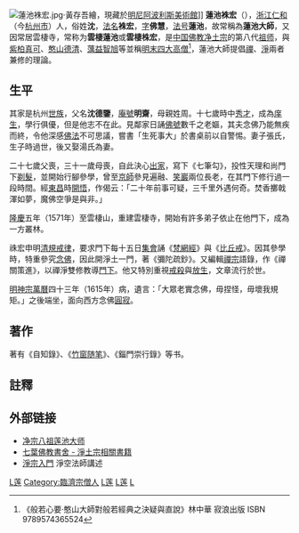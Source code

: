 [[File:蓮池袾宏.jpg|thumb]]·黃存吾繪，現藏於[[明尼阿波利斯美術館|明尼阿波利斯美術館]]]]
{{jingtuteacher}}
'''蓮池袾宏'''（{{bd|1535年||1615年||catIdx=L莲}}），[[浙江等處承宣布政使司|浙江]][[仁和县|仁和]]（今[[杭州市|杭州市]]）人，俗姓'''沈'''，[[法名|法名]]'''袾宏'''，[[法字|字]]'''佛慧'''，[[法号|法号]]'''蓮池'''，故常稱為'''蓮池大師'''，又因常居雲棲寺，常称为'''雲棲蓮池'''或'''雲棲株宏'''，是[[中国佛教|中国佛教]][[淨土宗_(中國)|净土宗]]的第八代[[祖师|祖师]]，與[[紫柏真可|紫柏真可]]、[[憨山德清|憨山德清]]、[[蕅益智旭|蕅益智旭]]等並稱[[明末四大高僧|明末四大高僧]]<ref>《般若心要·憨山大師對般若經典之決疑與直說》林中華 寂浪出版 ISBN 9789574365524</ref>，蓮池大師提倡[[禪宗|禪]]、[[淨土宗_(中國)|淨]]兩者兼修的理論。

==生平==
其家是杭州[[世族|世族]]，父名'''沈德鑒'''，[[庵號|庵號]]'''明齋'''，母親姓周。十七歲時中[[秀才|秀才]]，成為[[庠生|庠生]]，學行俱優，但是他志不在此。見鄰家日誦[[佛號|佛號]]數千之老嫗，其夫念佛乃能無疾而終，令他深感[[佛法|佛法]]不可思議，嘗書「生死事大」於書桌前以自警惕。妻子張氏，生子時過世，後又娶湯氏為妻。

二十七歲父喪，三十一歲母喪，自此決心[[出家|出家]]，寫下《七筆勾》，投性天理和尚門下[[剃髮|剃髮]]，並開始行腳參學，曾至[[京師|京師]]參見遍融、[[笑岩德寶|笑巖]]兩位長老，在其門下修行過一段時間。經[[東昌|東昌]]時[[開悟|開悟]]，作偈云：「二十年前事可疑，三千里外遇何奇。焚香擲戟渾如夢，魔佛空爭是與非。」

[[隆慶_(明朝)|隆慶]]五年（1571年）至雲棲山，重建雲棲寺，開始有許多弟子依止在他門下，成為一方叢林。

祩宏申明[[清規|清規]][[戒律|戒律]]，要求門下每十五日[[集會|集會]]誦《[[菩薩戒經|梵網經]]》與《[[比丘戒|比丘戒]]》。因其參學時，特重參究[[念佛|念佛]]，因此開淨土一門，著《彌陀疏鈔》。又編輯[[禪宗|禪宗]]語錄，作《禪關策進》，以禪淨雙修教導[[門下|門下]]。他又特別重視[[不害|戒殺]]與[[放生|放生]]，文章流行於世。

[[明神宗|明神宗]][[萬曆|萬曆]]四十三年（1615年）病，遺言：「大眾老實念佛，毋捏怪，毋壞我規矩。」之後端坐，面向西方念佛[[圓寂|圓寂]]。

==著作==
著有《自知錄》、《[[竹窗随笔|竹窗随笔]]》、《錙門崇行錄》等书。

==註釋==
{{reflist}}

== 外部链接 ==
* [https://web.archive.org/web/20061230045441/http://www.sbl.org.sg/a15/4_3/4_3_8/4_3_8.htm 净宗八祖莲池大师]
* [http://www.book853.com/list.aspx?cid=15 七葉佛教書舍 - 淨土宗相關書籍] {{Wayback|url=http://www.book853.com/list.aspx?cid=15 |date=20210416065507 }}
* [http://www.book853.com/show.aspx?id=467&cid=16 淨宗入門] {{Wayback|url=http://www.book853.com/show.aspx?id=467&cid=16 |date=20210416104710 }} 淨空法師講述

{{净土}}
[[Category:明朝僧人|L莲]]
[[Category:臨濟宗僧人|Category:臨濟宗僧人]]
[[Category:中國淨土宗僧人|L莲]]
[[Category:杭州人|L莲]]
[[Category:沈姓|L]]